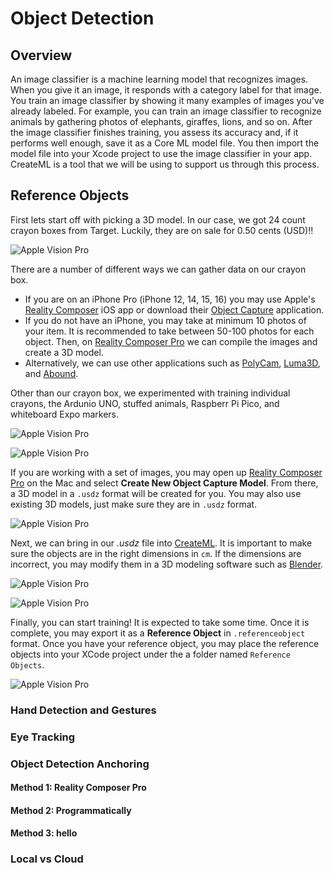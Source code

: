 # Object Detection

## Overview

An image classifier is a machine learning model that recognizes images. When you give it an image, it responds with a category label for that image. You train an image classifier by showing it many examples of images you’ve already labeled. For example, you can train an image classifier to recognize animals by gathering photos of elephants, giraffes, lions, and so on. After the image classifier finishes training, you assess its accuracy and, if it performs well enough, save it as a Core ML model file. You then import the model file into your Xcode project to use the image classifier in your app. CreateML is a tool that we will be using to support us through this process.

## Reference Objects
First lets start off with picking a 3D model. In our case, we got 24 count crayon boxes from Target. Luckily, they are on sale for 0.50 cents (USD)!!

![Apple Vision Pro](../.././components/public/images/objectdetection/objectdetection1.jpeg)

There are a number of different ways we can gather data on our crayon box. 
* If you are on an iPhone Pro (iPhone 12, 14, 15, 16) you may use Apple's [Reality Composer]() iOS app or download their [Object Capture]() application. 
* If you do not have an iPhone, you may take at minimum 10 photos of your item. It is recommended to take between 50-100 photos for each object. Then, on [Reality Composer Pro]() we can compile the images and create a 3D model. 
* Alternatively, we can use other applications such as [PolyCam](), [Luma3D](), and [Abound]().

Other than our crayon box, we experimented with training individual crayons, the Ardunio UNO, stuffed animals, Raspberr Pi Pico, and whiteboard Expo markers. 

![Apple Vision Pro](../.././components/public/images/objectdetection/objectdetection2.png)

![Apple Vision Pro](../.././components/public/images/objectdetection/objectdetection3.png)

If you are working with a set of images, you may open up [Reality Composer Pro]() on the Mac and select **Create New Object Capture Model**. From there, a 3D model in a `.usdz` format will be created for you. You may also use existing 3D models, just make sure they are in `.usdz` format. 

![Apple Vision Pro](../.././components/public/images/objectdetection/objectdetection4.png)

Next, we can bring in our *.usdz* file into [CreateML](). It is important to make sure the objects are in the right dimensions in `cm`. If the dimensions are incorrect, you may modify them in a 3D modeling software such as [Blender]().


![Apple Vision Pro](../.././components/public/images/objectdetection/objectdetection5.png)


![Apple Vision Pro](../.././components/public/images/objectdetection/objectdetection6.png)

Finally, you can start training! It is expected to take some time. Once it is complete, you may export it as a **Reference Object** in `.referenceobject` format. Once you have your reference object, you may place the reference objects into your XCode project under the a folder named `Reference Objects`.


![Apple Vision Pro](../.././components/public/images/objectdetection/objectdetection7.png)

### Hand Detection and Gestures

### Eye Tracking

### Object Detection Anchoring
#### Method 1: Reality Composer Pro
#### Method 2: Programmatically 
#### Method 3: hello

### Local vs Cloud

